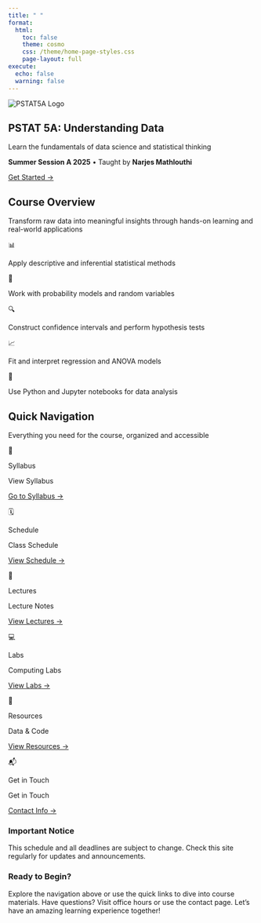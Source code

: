 ```yaml
---
title: " "
format:
  html:
    toc: false
    theme: cosmo
    css: /theme/home-page-styles.css
    page-layout: full
execute:
  echo: false
  warning: false
---
```


::: {.hero-section}
::: {.logo-container}
<img src="img/logo.png" alt="PSTAT5A Logo"/>
:::

::: {.hero-content}
# PSTAT 5A: Understanding Data {.hero-title}

::: {.hero-subtitle}
Learn the fundamentals of data science and statistical thinking
:::

::: {.instructor-info}
**Summer Session A 2025** • Taught by **Narjes Mathlouthi**
:::

[Get Started →](schedule.qmd){.cta-button}
:::
:::

::: {.overview-section .section}
::: {.section-header}
## Course Overview {.section-title}
::: {.section-subtitle}
Transform raw data into meaningful insights through hands-on learning and real-world applications
:::
:::

::: {.learning-objectives}
::: {.objective-card}
::: {.objective-icon}
📊
:::
::: {.objective-text}
Apply descriptive and inferential statistical methods
:::
:::

::: {.objective-card}
::: {.objective-icon}
🎲
:::
::: {.objective-text}
Work with probability models and random variables
:::
:::

::: {.objective-card}
::: {.objective-icon}
🔍
:::
::: {.objective-text}
Construct confidence intervals and perform hypothesis tests
:::
:::

::: {.objective-card}
::: {.objective-icon}
📈
:::
::: {.objective-text}
Fit and interpret regression and ANOVA models
:::
:::

::: {.objective-card}
::: {.objective-icon}
🐍
:::
::: {.objective-text}
Use Python and Jupyter notebooks for data analysis
:::
:::
:::
:::

::: {.quick-links-section .section}
::: {.section-header}
## Quick Navigation {.section-title}
::: {.section-subtitle}
Everything you need for the course, organized and accessible
:::
:::

::: {.quick-links-grid}

::: {.quick-link-card}
[📘]{.quick-link-icon}

[Syllabus]{.quick-link-title}

[View Syllabus]{.quick-link-desc}

[Go to Syllabus →](syllabus.qmd){.btn .btn-primary}
:::

::: {.quick-link-card}
[🗓️]{.quick-link-icon}

[Schedule]{.quick-link-title}

[Class Schedule]{.quick-link-desc}

[View Schedule →](schedule.qmd){.btn .btn-primary}
:::

::: {.quick-link-card}
[🎥]{.quick-link-icon}

[Lectures]{.quick-link-title}

[Lecture Notes]{.quick-link-desc}

[View Lectures →](schedule.qmd){.btn .btn-primary}
:::

::: {.quick-link-card}
[💻]{.quick-link-icon}

[Labs]{.quick-link-title}

[Computing Labs]{.quick-link-desc}

[View Labs →](schedule.qmd){.btn .btn-primary}
:::

::: {.quick-link-card}
[📂]{.quick-link-icon}

[Resources]{.quick-link-title}

[Data & Code]{.quick-link-desc}

[View Resources →](resources.qmd){.btn .btn-primary}
:::


::: {.quick-link-card}
[📬]{.quick-link-icon}

[Get in Touch]{.quick-link-title}

[Get in Touch]{.quick-link-desc}

[Contact Info →](contact.qmd){.btn .btn-primary}
:::

:::
:::

::: {.notice-section}
::: {.notice-content}
### Important Notice {.notice-title}
This schedule and all deadlines are subject to change. Check this site regularly for updates and announcements.
:::
:::

::: {.footer-section}
::: {.footer-content}
### Ready to Begin? {.footer-title}
::: {.footer-text}
Explore the navigation above or use the quick links to dive into course materials. Have questions? Visit office hours or use the contact page. Let's have an amazing learning experience together!
:::
:::
:::

```{=html}
<script>
document.addEventListener('DOMContentLoaded', function() {
  // Add smooth scrolling for internal links
  document.querySelectorAll('a[href^="#"]').forEach(anchor => {
    anchor.addEventListener('click', function (e) {
      e.preventDefault();
      document.querySelector(this.getAttribute('href')).scrollIntoView({
        behavior: 'smooth'
      });
    });
  });

  // Add intersection observer for animations
  const observerOptions = {
    threshold: 0.1,
    rootMargin: '0px 0px -50px 0px'
  };

  const observer = new IntersectionObserver((entries) => {
    entries.forEach(entry => {
      if (entry.isIntersecting) {
        entry.target.style.opacity = '1';
        entry.target.style.transform = 'translateY(0)';
      }
    });
  }, observerOptions);

  // Observe all cards
  document.querySelectorAll('.objective-card, .quick-link-card').forEach(card => {
    observer.observe(card);
  });
});
</script>
```